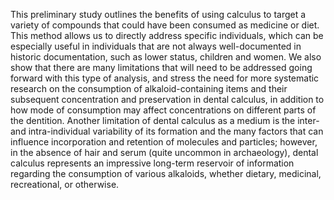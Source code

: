 This preliminary study outlines the benefits of using calculus to target a
variety of compounds that could have been consumed as medicine or diet. 
This method allows us to directly address specific individuals, which can be
especially useful in individuals that are not always well-documented in historic
documentation, such as lower status, children and women.
We also
show that there are many limitations that will need to be addressed going forward
with this type of analysis, and stress the need for more systematic research on
the consumption of alkaloid-containing items and their subsequent concentration
and preservation in dental calculus,
in addition to how mode of consumption may affect concentrations on different parts
of the dentition.
Another limitation of dental calculus as a medium is the inter- and intra-individual
variability of its formation and the many factors that can influence incorporation
and retention of molecules and particles; however, in the absence
of hair and serum (quite uncommon in archaeology), dental calculus represents
an impressive long-term reservoir of information regarding the consumption of various
alkaloids, whether dietary, medicinal, recreational, or otherwise.

